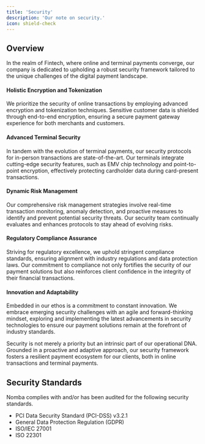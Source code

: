 ```yaml
---
title: 'Security'
description: 'Our note on security.'
icon: shield-check
---
```


## Overview

In the realm of Fintech, where online and terminal payments converge, our company is dedicated to upholding a robust security framework tailored to the unique challenges of the digital payment landscape.

#### Holistic Encryption and Tokenization

We prioritize the security of online transactions by employing advanced encryption and tokenization techniques. Sensitive customer data is shielded through end-to-end encryption, ensuring a secure payment gateway experience for both merchants and customers.

#### Advanced Terminal Security

In tandem with the evolution of terminal payments, our security protocols for in-person transactions are state-of-the-art. Our terminals integrate cutting-edge security features, such as EMV chip technology and point-to-point encryption, effectively protecting cardholder data during card-present transactions.

#### Dynamic Risk Management

Our comprehensive risk management strategies involve real-time transaction monitoring, anomaly detection, and proactive measures to identify and prevent potential security threats. Our security team continually evaluates and enhances protocols to stay ahead of evolving risks.

#### Regulatory Compliance Assurance

Striving for regulatory excellence, we uphold stringent compliance standards, ensuring alignment with industry regulations and data protection laws. Our commitment to compliance not only fortifies the security of our payment solutions but also reinforces client confidence in the integrity of their financial transactions.

#### Innovation and Adaptability

Embedded in our ethos is a commitment to constant innovation. We embrace emerging security challenges with an agile and forward-thinking mindset, exploring and implementing the latest advancements in security technologies to ensure our payment solutions remain at the forefront of industry standards.

Security is not merely a priority but an intrinsic part of our operational DNA. Grounded in a proactive and adaptive approach, our security framework fosters a resilient payment ecosystem for our clients, both in online transactions and terminal payments.

## Security Standards
Nomba complies with and/or has been audited for the following security standards.

- PCI Data Security Standard (PCI-DSS) v3.2.1
- General Data Protection Regulation (GDPR)
- ISO/IEC 27001
- ISO 22301